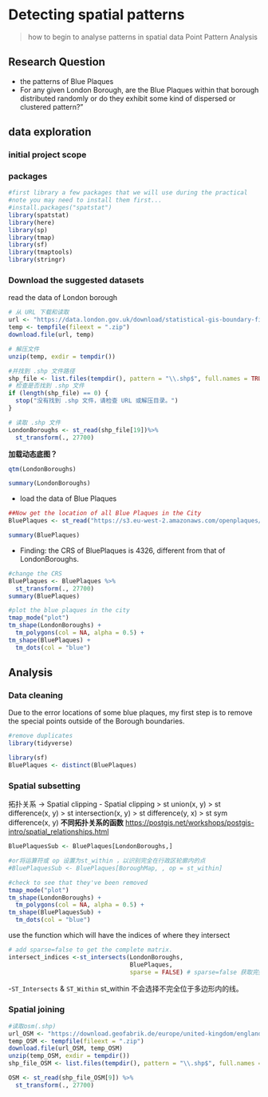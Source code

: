 # Detecting spatial patterns

> how to begin to analyse patterns in spatial data Point Pattern Analysis

## Research Question

-   the patterns of Blue Plaques
-   For any given London Borough, are the Blue Plaques within that borough distributed randomly or do they exhibit some kind of dispersed or clustered pattern?”

## data exploration

### initial project scope

### packages

```r
#first library a few packages that we will use during the practical
#note you may need to install them first...
#install.packages("spatstat")
library(spatstat)
library(here)
library(sp)
library(tmap)
library(sf)
library(tmaptools)
library(stringr)
```

### Download the suggested datasets

read the data of London borough

```r
# 从 URL 下载和读取
url <- "https://data.london.gov.uk/download/statistical-gis-boundary-files-london/9ba8c833-6370-4b11-abdc-314aa020d5e0/statistical-gis-boundaries-london.zip"
temp <- tempfile(fileext = ".zip")
download.file(url, temp)

# 解压文件
unzip(temp, exdir = tempdir())

#并找到 .shp 文件路径
shp_file <- list.files(tempdir(), pattern = "\\.shp$", full.names = TRUE, recursive = TRUE)
# 检查是否找到 .shp 文件
if (length(shp_file) == 0) {
  stop("没有找到 .shp 文件，请检查 URL 或解压目录。")
}

# 读取 .shp 文件
LondonBoroughs <- st_read(shp_file[19])%>%
  st_transform(., 27700)

```

**加载动态底图？**

```r
qtm(LondonBoroughs)
```

```r
summary(LondonBoroughs)
```

-   load the data of Blue Plaques

```r
##Now get the location of all Blue Plaques in the City
BluePlaques <- st_read("https://s3.eu-west-2.amazonaws.com/openplaques/open-plaques-london-2018-04-08.geojson")

summary(BluePlaques)

```

-   Finding: the CRS of BluePlaques is 4326, different from that of LondonBoroughs.

```r
#change the CRS
BluePlaques <- BluePlaques %>%
  st_transform(., 27700)
summary(BluePlaques)
```

```r
#plot the blue plaques in the city
tmap_mode("plot")
tm_shape(LondonBoroughs) +
  tm_polygons(col = NA, alpha = 0.5) +
tm_shape(BluePlaques) +
  tm_dots(col = "blue")
```

## Analysis

### Data cleaning

Due to the error locations of some blue plaques, my first step is to remove the special points outside of the Borough boundaries.

```r
#remove duplicates
library(tidyverse)

library(sf)
BluePlaques <- distinct(BluePlaques)
```

### Spatial subsetting

拓扑关系 -\> Spatial clipping - Spatial clipping \> st union(x, y) \> st difference(x, y) \> st intersection(x, y) \> st difference(y, x) \> st sym difference(x, y) **不同拓扑关系的函数** <https://postgis.net/workshops/postgis-intro/spatial_relationships.html>

```r
BluePlaquesSub <- BluePlaques[LondonBoroughs,]

#or将运算符或 op 设置为st_within ，以识别完全在行政区轮廓内的点
#BluePlaquesSub <- BluePlaques[BoroughMap, , op = st_within]

#check to see that they've been removed
tmap_mode("plot")
tm_shape(LondonBoroughs) +
  tm_polygons(col = NA, alpha = 0.5) +
tm_shape(BluePlaquesSub) +
  tm_dots(col = "blue")
```

use the function which will have the indices of where they intersect

```r
# add sparse=false to get the complete matrix.
intersect_indices <-st_intersects(LondonBoroughs,
                                  BluePlaques,
                                  sparse = FALSE) # sparse=false 获取完整的相交矩阵
```

\-`ST_Intersects` & `ST_Within` st_within 不会选择不完全位于多边形内的线。

### Spatial joining

```r
#读取osm(.shp)
url_OSM <- "https://download.geofabrik.de/europe/united-kingdom/england/greater-london-latest-free.shp.zip"
temp_OSM <- tempfile(fileext = ".zip")
download.file(url_OSM, temp_OSM)
unzip(temp_OSM, exdir = tempdir())
shp_file_OSM <- list.files(tempdir(), pattern = "\\.shp$", full.names = TRUE, recursive = TRUE)

OSM <- st_read(shp_file_OSM[9]) %>%
  st_transform(., 27700)
```
